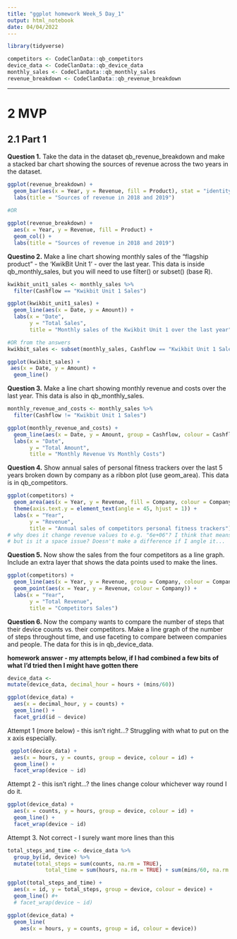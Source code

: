 ```yaml
---
title: "ggplot homework Week_5 Day_1"
output: html_notebook
date: 04/04/2022
---
```

```r
library(tidyverse)
```

```r
competitors <- CodeClanData::qb_competitors
device_data <- CodeClanData::qb_device_data
monthly_sales <- CodeClanData::qb_monthly_sales
revenue_breakdown <- CodeClanData::qb_revenue_breakdown
```

___

# 2 MVP

## 2.1 Part 1 

**Question 1.**
Take the data in the dataset qb_revenue_breakdown and make a stacked bar chart 
showing the sources of revenue across the two years in the dataset.

```r
ggplot(revenue_breakdown) +
  geom_bar(aes(x = Year, y = Revenue, fill = Product), stat = "identity") +
  labs(title = "Sources of revenue in 2018 and 2019")
  
#OR 

ggplot(revenue_breakdown) +
  aes(x = Year, y = Revenue, fill = Product) +
  geom_col() +
  labs(title = "Sources of revenue in 2018 and 2019")
```


**Questino 2.**
Make a line chart showing monthly sales of the “flagship product” - the ‘KwikBit 
Unit 1’ - over the last year. This data is inside qb_monthly_sales, but you will 
need to use filter() or subset() (base R).

```r
kwikbit_unit1_sales <- monthly_sales %>% 
  filter(Cashflow == "Kwikbit Unit 1 Sales")

ggplot(kwikbit_unit1_sales) +
  geom_line(aes(x = Date, y = Amount)) +
  labs(x = "Date",
       y = "Total Sales", 
       title = "Monthly sales of the Kwikbit Unit 1 over the last year")

#OR from the answers 
kwikbit_sales <- subset(monthly_sales, Cashflow == "Kwikbit Unit 1 Sales")

ggplot(kwikbit_sales) +
 aes(x = Date, y = Amount) +
  geom_line() 
```


**Question 3.**
Make a line chart showing monthly revenue and costs over the last year. This 
data is also in qb_monthly_sales.

```r
monthly_revenue_and_costs <- monthly_sales %>% 
  filter(Cashflow != "Kwikbit Unit 1 Sales")

ggplot(monthly_revenue_and_costs) +
  geom_line(aes(x = Date, y = Amount, group = Cashflow, colour = Cashflow)) +
  labs(x = "Date", 
       y = "Total Amount",
       title = "Monthly Revenue Vs Monthly Costs")
```

**Question 4.**
Show annual sales of personal fitness trackers over the last 5 years broken down 
by company as a ribbon plot (use geom_area). This data is in qb_competitors.

```r
ggplot(competitors) +
  geom_area(aes(x = Year, y = Revenue, fill = Company, colour = Company), alpha = 0.7, size = 0.5, colour = "black") +
  theme(axis.text.y = element_text(angle = 45, hjust = 1)) +
  labs(x = "Year",
       y = "Revenue", 
       title = "Annual sales of competitors personal fitness trackers")
# why does it change revenue values to e.g. "6e+06"? I think that means 6000000
# but is it a space issue? Doesn't make a difference if I angle it... 
```


**Question 5.**
Now show the sales from the four competitors as a line graph. Include an extra 
layer that shows the data points used to make the lines.


```r
ggplot(competitors) +
  geom_line(aes(x = Year, y = Revenue, group = Company, colour = Company)) +
  geom_point(aes(x = Year, y = Revenue, colour = Company)) +
  labs(x = "Year", 
       y = "Total Revenue", 
       title = "Competitors Sales")
```


**Question 6.**
Now the company wants to compare the number of steps that their device counts 
vs. their competitors. Make a line graph of the number of steps throughout time,
and use faceting to compare between companies and people. The data for this is 
in qb_device_data.

**homework answer - my attempts below, if I had combined a few bits of what** 
**I'd tried then I might have gotten there**
```r
device_data <- 
mutate(device_data, decimal_hour = hours + (mins/60))

ggplot(device_data) +
  aes(x = decimal_hour, y = counts) +
  geom_line() + 
  facet_grid(id ~ device)
```



Attempt 1 (more below) - this isn't right...?
Struggling with what to put on the x axis especially.
```r
 ggplot(device_data) +
  aes(x = hours, y = counts, group = device, colour = id) +
  geom_line() +
  facet_wrap(device ~ id)
```

Attempt 2 - this isn't right...? the lines change colour whichever way round I 
do it.
```r
ggplot(device_data) +
  aes(x = counts, y = hours, group = device, colour = id) +
  geom_line() +
  facet_wrap(device ~ id)
```

Attempt 3. Not correct - I surely want more lines than this 
```r
total_steps_and_time <- device_data %>% 
  group_by(id, device) %>% 
  mutate(total_steps = sum(counts, na.rm = TRUE), 
            total_time = sum(hours, na.rm = TRUE) + sum(mins/60, na.rm = TRUE))

ggplot(total_steps_and_time) +
  aes(x = id, y = total_steps, group = device, colour = device) +
  geom_line() #+
  # facet_wrap(device ~ id)
```




```r
ggplot(device_data) +
  geom_line(
    aes(x = hours, y = counts, group = id, colour = device))
```






